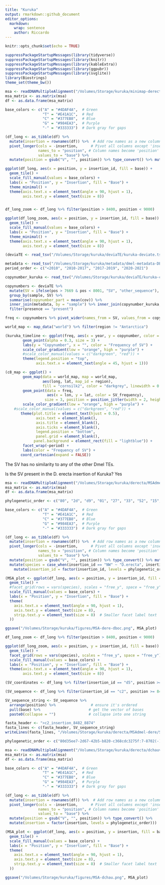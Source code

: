 ```yaml
---
title: "Kuruka"
output: rmarkdown::github_document
editor_options: 
  markdown: 
    wrap: sentence
    author: Riccardo
---
```


```r
knitr::opts_chunk$set(echo = TRUE)
```

```r
suppressPackageStartupMessages(library(tidyverse))
suppressPackageStartupMessages(library(knitr))
suppressPackageStartupMessages(library(kableExtra))
suppressPackageStartupMessages(library(ggpubr))
suppressPackageStartupMessages(library(svglite))
library(Biostrings)
theme_set(theme_bw())
```

```r
msa <- readDNAMultipleAlignment("/Volumes/Storage/kuruka/minimap-derecta/matches-kuruka.MSA", format = "fasta")
msa_matrix <- as.matrix(msa)
df <- as.data.frame(msa_matrix)

base_colors <- c("A" = "#4DAF4A",  # Green
                 "T" = "#E41A1C",  # Red
                 "C" = "#377EB8",  # Blue
                 "G" = "#984EA3",  # Purple
                 "-" = "#333333")  # Dark gray for gaps

(df_long <- as_tibble(df) %>%
  mutate(insertion = rownames(df)) %>%  # Add row names as a new column
  pivot_longer(cols = -insertion,      # Pivot all columns except 'insertion'
               names_to = "position", # Column names become 'position'
               values_to = "base") %>%
  mutate(position = gsub("V", "", position)) %>% type_convert() %>% mutate(insertion_id = substr(insertion, 1, 2)))

ggplot(df_long, aes(x = position, y = insertion_id, fill = base)) +
  geom_tile() +
  scale_fill_manual(values = base_colors) +
  labs(x = "Position", y = "Insertion", fill = "Base") +
  theme_minimal() +
  theme(axis.text.x = element_text(angle = 90, hjust = 1), 
        axis.text.y = element_text(size = 8))


df_long_zoom <- df_long %>% filter(position > 8400, position < 9000)

ggplot(df_long_zoom, aes(x = position, y = insertion_id, fill = base)) +
  geom_tile() +
  scale_fill_manual(values = base_colors) +
  labs(x = "Position", y = "Insertion", fill = "Base") +
  theme_minimal() +
  theme(axis.text.x = element_text(angle = 90, hjust = 1), 
        axis.text.y = element_text(size = 8))
```

```r
(deviaTE <- read_tsv("/Volumes/Storage/kuruka/deviaTE/kuruka-deviate.tsv"))
```

```r
metadata <- read_tsv("/Volumes/Storage/kuruka/metadata/dmel-metadata-DEST2.tsv")
period_order <- c("<2010", "2010-2017", "2017-2019", "2020-2021")

copynumber_kuruka <- read_tsv("/Volumes/Storage/kuruka/deviaTE/kuruka-copynumber-nolowcomplexity.tsv") %>% mutate(sample = gsub("/Volumes/Storage/kuruka/deviaTE/raw-data//", "", sample), sample = gsub(".fastq.sort.bam.Kuruka", "", sample)) %>% select(sample, presence, copynumber)

copynumbers <- deviaTE %>%
  mutate(SV = ifelse(pos > 7669 & pos < 8001, "SV", "other_sequence"), sample = gsub(".fastq.sort.bam", "", sample_id)) %>%
  group_by(sample, SV) %>%
  summarise(copynumber_part = mean(cov)) %>%
  inner_join(metadata, by = "sample") %>% inner_join(copynumber_kuruka, by = "sample") %>%
  filter(presence == "present")

freq <- copynumbers %>% pivot_wider(names_from = SV, values_from = copynumber_part) %>% mutate(SV_frequency = SV/(SV+other_sequence)) %>% mutate(period = case_when(year<2010 ~ "<2010", year>=2010 & year<2017 ~ "2010-2017", year>=2017 & year < 2020 ~ "2017-2019", TRUE ~ "2020-2021"), period = factor(period, levels = period_order))
```

```r
world_map <- map_data("world") %>% filter(region != "Antarctica")

(kuruka_timeline <- ggplot(freq, aes(x = year, y = copynumber, color = SV_frequency)) +
        geom_point(alpha = 0.3, size = 3) +
        labs(y = "Copynumber", x = "", color = "Frequency of SV") +
        scale_color_gradient(low = "orange", high = "purple") +
        #scale_color_manual(values = c("darkgreen", "red")) +
        theme(legend.position = "top", 
              axis.text.x = element_text(angle = 45, hjust = 1)))

(c8_map <- ggplot() +
        geom_map(data = world_map, map = world_map, 
                 aes(long, lat, map_id = region), 
                 fill = "cornsilk2", color = "darkgrey", linewidth = 0.1) +
        geom_point(data = freq, 
                   aes(x = lon, y = lat, color = SV_frequency), 
                  size = 3, position = position_jitter(width = 2, height = 2), alpha = 0.6) +
        scale_color_gradient(low = "orange", high = "purple") +
    #scale_color_manual(values = c("darkgreen", "red")) +
       theme(plot.title = element_text(hjust = 0.5), 
              axis.text = element_blank(), 
              axis.title = element_blank(), 
              axis.ticks = element_blank(), 
              legend.position = "bottom", 
              panel.grid = element_blank(), 
             panel.background = element_rect(fill = "lightblue")) +
        facet_wrap(~period) +
        labs(color = "Frequency of SV") +
       coord_cartesian(expand = FALSE))
```

The SV has no similarity to any of the other Dmel TEs.


Is the SV present in the D. erecta insertion of Kuruka? Yes
```r
msa <- readDNAMultipleAlignment("/Volumes/Storage/kuruka/derecta/MSAdmel-dere/dboc-dere-dmel.MSA", format = "fasta")
msa_matrix <- as.matrix(msa)
df <- as.data.frame(msa_matrix)

phylogenetic_order <- c("80", "2d", "d9", "01", "27", "33", "52", "15", "c2", "d5", "5b", "8f", "NW", "JA")

base_colors <- c("A" = "#4DAF4A",  # Green
                 "T" = "#E41A1C",  # Red
                 "C" = "#377EB8",  # Blue
                 "G" = "#984EA3",  # Purple
                 "-" = "#333333")  # Dark gray for gaps

(df_long <- as_tibble(df) %>%
  mutate(insertion = rownames(df)) %>%  # Add row names as a new column
  pivot_longer(cols = -insertion,      # Pivot all columns except 'insertion'
               names_to = "position", # Column names become 'position'
               values_to = "base") %>%
  mutate(position = gsub("V", "", position)) %>% type_convert() %>% mutate(insertion_id = substr(insertion, 1, 2)) %>%
  mutate(species = case_when(insertion_id == "NW" ~ "D.erecta", insertion_id == "JA" ~ "D.bocqueti", TRUE ~ "D.melanogaster")) %>%
    mutate(insertion_id = factor(insertion_id, levels = phylogenetic_order)))

(MSA_plot <- ggplot(df_long, aes(x = position, y = insertion_id, fill = base)) +
  geom_tile() +
  #facet_grid(rows = vars(species), scales = "free_y", space = "free_y") +
  scale_fill_manual(values = base_colors) +
  labs(x = "Position", y = "Insertion", fill = "Base") +
  theme(
    axis.text.x = element_text(angle = 90, hjust = 1),
    axis.text.y = element_text(size = 8),
    strip.text.y = element_text(size = 8)  # Smaller facet label text
  ))

ggsave("/Volumes/Storage/kuruka/figures/MSA-dere-dboc.png", MSA_plot)

df_long_zoom <- df_long %>% filter(position > 8400, position < 9000)

ggplot(df_long_zoom, aes(x = position, y = insertion_id, fill = base)) +
  geom_tile() +
  facet_grid(rows = vars(species), scales = "free_y", space = "free_y") +
  scale_fill_manual(values = base_colors) +
  labs(x = "Position", y = "Insertion", fill = "Base") +
  theme(axis.text.x = element_text(angle = 90, hjust = 1), 
        axis.text.y = element_text(size = 8))
```

```r
(SV_coordinates <- df_long %>% filter(insertion_id == "d5", position >= 8482, position <= 8874))

(SV_sequence <- df_long %>% filter(insertion_id == "c2", position >= 8482, position <= 8874) %>% filter(base != "-"))

SV_sequence_string <- SV_sequence %>%
  arrange(position) %>%                # ensure it's ordered
  pull(base) %>%                      # get the vector of bases
  paste0(collapse = "")               # collapse into one string

fasta_header <- ">c2_insertion_8482_8874"
fasta_lines <- c(fasta_header, SV_sequence_string)
writeLines(fasta_lines, "/Volumes/Storage/kuruka/derecta/MSAdmel-dere/SV-c2.fasta")
```


```r
phylogenetic_order <- c("80d35ee7-2d67-42b5-b820-c368cdc3275f:7-8702(-)", "2dd76f6c-12cd-418a-a902-ea8ee079a185:2227-11013(-)", "d94cf95b-c0a9-4f45-aca6-f19ad0f90738:4459-13319(+)", "01d9a175-2765-4d9c-984f-4f1c1486d055:3-8788(+)", "27e9db99-9b8f-4760-a8fc-b997844d014c:17875-26717(-)", "3327a95b-1868-4e94-9e46-d6f5cda49636:22376-31189(-)", "5257b8f0-f4c8-4b07-b303-d009b8497439:912-9261(+)", "c2e40ece-673e-4461-a77a-da185b7a3006:6345-15580(-)", "15840faa-b980-4067-b884-a9448054cfa5:4430-12977(-)", "d5667f51-91f8-4fcd-8a2b-5175a62fafce:566-9033(+)", "8f0d4808-721b-4d87-90a4-88b6108e758e:19905-28379(+)", "5b9b2edc-7750-4c42-bfaf-38d596d81127:17657-26131(-)", "JAECXF010000023.1:95529-103026(-)", "NW_020825209.1:15616978-15625638()", "JAEIGO010000916.1:14708533-14717367(-)", "JAEIGO010000394.1:124852-133216(-)", "JAEIGO010000089.1:549077-557943(-)", "JAEIGO010000862.1:363024-371734(-)")

msa <- readDNAMultipleAlignment("/Volumes/Storage/kuruka/derecta/dchauvachae/daff-dboc-dere-dmel.MSA", format = "fasta")
msa_matrix <- as.matrix(msa)
df <- as.data.frame(msa_matrix)

base_colors <- c("A" = "#4DAF4A",  # Green
                 "T" = "#E41A1C",  # Red
                 "C" = "#377EB8",  # Blue
                 "G" = "#984EA3",  # Purple
                 "-" = "#333333")  # Dark gray for gaps

(df_long <- as_tibble(df) %>%
  mutate(insertion = rownames(df)) %>%  # Add row names as a new column
  pivot_longer(cols = -insertion,      # Pivot all columns except 'insertion'
               names_to = "position", # Column names become 'position'
               values_to = "base") %>%
  mutate(position = gsub("V", "", position)) %>% type_convert() %>%
  mutate(insertion = factor(insertion, levels = phylogenetic_order)))

(MSA_plot <- ggplot(df_long, aes(x = position, y = insertion, fill = base)) +
  geom_tile() +
  scale_fill_manual(values = base_colors) +
  labs(x = "Position", y = "Insertion", fill = "Base") +
  theme(
    axis.text.x = element_text(angle = 90, hjust = 1),
    axis.text.y = element_text(size = 8),
    strip.text.y = element_text(size = 8)  # Smaller facet label text
  ))

ggsave("/Volumes/Storage/kuruka/figures/MSA-dchau.png", MSA_plot)
```






